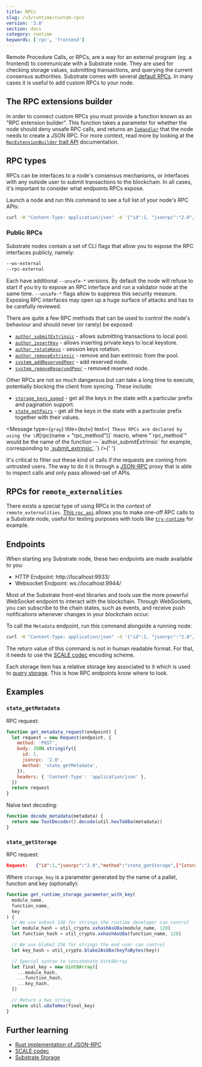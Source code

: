 ```yaml
---
title: RPCs
slug: /v3/runtime/custom-rpcs
version: '3.0'
section: docs
category: runtime
keywords: ['rpc', 'frontend']
---
```


Remote Procedure Calls, or RPCs, are a way for an external program
(eg. a frontend) to communicate with a Substrate node. They are used
for checking storage values, submitting transactions, and querying the
current consensus authorities. Substrate comes with several [default RPCs](https://polkadot.js.org/docs/substrate/rpc/).
In many cases it is useful to add custom RPCs to your node.

## The RPC extensions builder

In order to connect custom RPCs you must provide a function known as an "RPC extension builder".
This function takes a parameter for whether the node should deny unsafe RPC calls, and returns
an [`IoHandler`](/rustdocs/latest/node_rpc/type.IoHandler.html) that the node needs to create a
JSON RPC. For more context, read more by looking at the
[`RpcExtensionBuilder` trait API](/rustdocs/latest/sc_service/trait.RpcExtensionBuilder.html)
documentation.

## RPC types

RPCs can be interfaces to a node's consensus mechanisms, or interfaces with any outside user to
submit transactions to the blockchain. In all cases, it's important to consider what endpoints
RPCs expose.

Launch a node and run this command to see a full list of your node's RPC APIs:

```bash
curl -H "Content-Type: application/json" -d '{"id":1, "jsonrpc":"2.0", "method": "rpc_methods"}' http://localhost:9933/
```

### Public RPCs

Substrate nodes contain a set of CLI flags that allow you to expose the RPC interfaces publicly, namely:

```bash
--ws-external
--rpc-external
```

Each have additional `--unsafe-*` versions. By default the node will refuse to start if you try to expose
an RPC interface and run a validator node at the same time. `--unsafe-*` flags allow to suppress this security measure.
Exposing RPC interfaces may open up a huge surface of attacks and has to be carefully reviewed.

There are quite a few RPC methods that can be used to control the node's behaviour and should never (or rarely) be exposed:

- [`author_submitExtrinsic`](/rustdocs/latest/sc_rpc/author/trait.AuthorApi.html#tymethod.submit_extrinsic) - allows submitting transactions to local pool.
- [`author_insertKey`](/rustdocs/latest/sc_rpc_api/author/trait.AuthorApi.html#tymethod.insert_key) - allows inserting private keys to local keystore.
- [`author_rotateKeys`](/rustdocs/latest/sc_rpc_api/author/trait.AuthorApi.html#tymethod.rotate_keys) - session keys rotation.
- [`author_removeExtrinsic`](/rustdocs/latest/sc_rpc_api/author/trait.AuthorApi.html#tymethod.remove_extrinsic) - remove and ban extrinsic from the pool.
- [`system_addReservedPeer`](/rustdocs/latest/sc_rpc_api/system/trait.SystemApi.html#tymethod.system_add_reserved_peer) - add reserved node.
- [`system_removeReservedPeer`](/rustdocs/latest/sc_rpc_api/system/trait.SystemApi.html#tymethod.system_remove_reserved_peer) - removed reserved node.

Other RPCs are not so much dangerous but can take a long time to execute, potentially blocking the client from syncing. These include:

- [`storage_keys_paged`](/rustdocs/latest/sc_rpc_api/state/trait.StateApi.html#tymethod.storage_keys_paged) - get all the keys in the state with a particular prefix and pagination support.
- [`state_getPairs`](/rustdocs/latest/sc_rpc_api/state/trait.StateApi.html#tymethod.storage_pairs) - get all the keys in the state with a particular prefix together with their values.

<Message
  type={`gray`}
  title={`Note`}
  text={`
These RPCs are declared by using the \`#[rpc(name = "rpc_method")]\` macro, where "\`rpc_method\`" would be the name of the function &mdash; \`author_submitExtrinsic\` for example, 
corresponding to [\`submit_extrinsic\`](/rustdocs/latest/sc_rpc/author/trait.AuthorApi.html#tymethod.submit_extrinsic).`}
/>{' '}

It's critical to filter out these kind of calls if the requests are coming from untrusted users.
The way to do it is through a [JSON-RPC](/v3/getting-started/glossary#json-rpc) proxy that is
able to inspect calls and only pass allowed-set of APIs.

## RPCs for `remote_externalities`

There exists a special type of using RPCs in the context of `remote_externalities`.
[This `rpc_api`](/rustdocs/latest/remote_externalities/rpc_api/index.html) allows you to make
one-off RPC calls to a Substrate node, useful for testing purposes with tools like
[`try-runtime`](/v3/tools/try-runtime) for example.

## Endpoints

When starting any Substrate node, these two endpoints are made available to you:

- HTTP Endpoint: http://localhost:9933/
- Websocket Endpoint: ws://localhost:9944/

Most of the Substrate front-end libraries and tools use the more powerful WebSocket endpoint to
interact with the blockchain. Through WebSockets, you can subscribe to the chain states, such as
events, and receive push notifications whenever changes in your blockchain occur.

To call the `Metadata` endpoint, run this command alongside a running node:

```bash
curl -H "Content-Type: application/json" -d '{"id":1, "jsonrpc":"2.0", "method": "state_getMetadata"}' http://localhost:9933/
```

The return value of this command is not in human readable format. For that, it needs to use the
[SCALE codec](/v3/advanced/scale-codec) encoding scheme.

Each storage item has a relative storage key associated to it which is used to
[query storage](/v3/advanced/storage#querying-storage). This is how RPC endpoints know where to look.

## Examples

### `state_getMetadata`

RPC request:

```javascript
function get_metadata_request(endpoint) {
  let request = new Request(endpoint, {
    method: 'POST',
    body: JSON.stringify({
      id: 1,
      jsonrpc: '2.0',
      method: 'state_getMetadata',
    }),
    headers: { 'Content-Type': 'application/json' },
  })
  return request
}
```

Naive text decoding:

```javascript
function decode_metadata(metadata) {
  return new TextDecoder().decode(util.hexToU8a(metadata))
}
```

### `state_getStorage`

RPC request:

```json
Request:   {"id":1,"jsonrpc":"2.0","method":"state_getStorage",["{storage_key}"]}
```

Where `storage_key` is a parameter generated by the name of a pallet, function and key (optionally):

```javascript
function get_runtime_storage_parameter_with_key(
  module_name,
  function_name,
  key
) {
  // We use xxhash 128 for strings the runtime developer can control
  let module_hash = util_crypto.xxhashAsU8a(module_name, 128)
  let function_hash = util_crypto.xxhashAsU8a(function_name, 128)

  // We use blake2 256 for strings the end user can control
  let key_hash = util_crypto.blake2AsU8a(keyToBytes(key))

  // Special syntax to concatenate Uint8Array
  let final_key = new Uint8Array([
    ...module_hash,
    ...function_hash,
    ...key_hash,
  ])

  // Return a hex string
  return util.u8aToHex(final_key)
}
```

## Further learning

- [Rust implementation of JSON-RPC](https://github.com/paritytech/jsonrpc)
- [SCALE codec](/v3/advanced/scale-codec)
- [Substrate Storage](/v3/advanced/storage)
